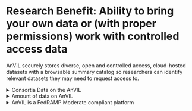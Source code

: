 # Research Benefit: Ability to bring your own data or (with proper permissions) work with controlled access data

AnVIL securely stores diverse, open and controlled access, cloud-hosted datasets with a browsable summary catalog so researchers can identify relevant datasets they may need to request access to.

<details><summary>Consortia Data on the AnVIL</summary>

Data on the AnVIL includes data from consortia such as

* [The Amyotrophic Lateral Sclerosis (ALS) Compute Project](https://anvilproject.org/news/2023/09/05/data-release-als-compute-project)
* [NIH Intramural Center for Alzheimer's and Related Dementias (CARD)](https://anvilproject.org/news/2023/03/17/data-release-card-dementia-long-read-project)
* [The Centers for Common Disease Genomics (CCDG)](https://www.genome.gov/Funded-Programs-Projects/NHGRI-Genome-Sequencing-Program/Centers-for-Common-Disease-Genomics)
* [The Centers for Mendelian Genomics (CMG)](https://www.genome.gov/Funded-Programs-Projects/NHGRI-Genome-Sequencing-Program/Centers-for-Mendelian-Genomics-CMG)
* [Genomics Research to Elucidate the Genetics of Rare diseases (GREGoR)](https://anvilproject.org/news/2024/11/21/gregor-consortium)
* [Genotype-Tissue Expression (GTEx) project](https://anvilproject.org/news/2024/11/20/gtexv10)
* [International Fetal Genomics Consortium (IFGC)](https://www.fetalgenomics.org/)
* [The 1000 Genomes Project](https://www.internationalgenome.org/)
* [The Clinical Sequencing Evidence-Generating Research (CSER) consortium](https://anvilproject.org/consortia/cser)
* [The Electronic and MEdical Records and Genomics project (eMERGE)](https://emerge-network.org/)
* [The Population Architecture Using Genomics and Epidemiology Consortium (PAGE)](https://www.genome.gov/Funded-Programs-Projects/Population-Architecture-Using-Genomics-and-Epidemiology)
* [The Human Pangenome Reference Consortium (HPRC)](https://anvilproject.org/news/2021/03/11/hprc-on-anvil)
* [Telomere-to-Telomere (T2T)](https://anvilproject.org/news/2023/03/17/data-release-telomere-to-telomere)

[Additional consortia or upcoming planned data ingestion can be found on the AnVIL project portal](https://anvilproject.org/consortia). By inverting the typical method of genomic analysis, AnVIL brings a computing environment to the data rather than moving the data from storage to the computing environment or stories copies of the data across institutional high performance computing clusters.

</details>

<details><summary>Amount of data on AnVIL</summary>

As discussed in the [flagship AnVIL paper](https://www.cell.com/cell-genomics/fulltext/), the AnVIL hosts data from >280,000 human genomes from >240 different cohorts spanning multiple consortia and major NHGRI projects. The AnVIL offers a browsable catalog of summary information about all of the datasets so that even if a user isn't authorized to access the data itself, they can better determine if the data will be helpful for their research if they need to apply for authorization for access. AnVIL is working to facilitate data harmonization across studies, ensuring consistency and interoperability, which is critical for large-scale analyses. These efforts will increase the value of the AnVIL data and maximize its utility to the researcher community.

</details>

<details><summary>AnVIL is a FedRAMP Moderate compliant platform</summary>

As a [FedRAMP Moderate compliant platform](https://www.fedramp.gov/rev5/baselines/), AnVIL maintains FedRAMP authorization of compliance to ensure as a cloud service provider, minimum security requirements are met for data processing, storage, and transmission of Protected Health Information (PHI) and Personally Identifiable Information (PII) where loss of confidentiality, integrity, and availability would result in serious adverse effect or non-life threatening harm. All steps necessary to maintain compliance, such as robust logging of access to data, periodic audits by third-party analysts, and monitoring for abnormal use patterns are managed and guaranteed by AnVIL.

</details>
